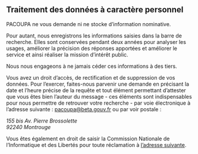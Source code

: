 ## Traitement des données à caractère personnel
PACOUPA ne vous demande ni ne stocke d’information nominative.

Pour autant, nous enregistrons les informations saisies dans la barre de recherche. Elles sont conservées pendant deux années pour analyser les usages, améliorer la précision des réponses apportées et améliorer le service et ainsi réaliser la mission d’intérêt public.

Nous nous engageons à ne jamais céder ces informations à des tiers.

Vous avez un droit d’accès, de rectification et de suppression de vos données. Pour l’exercer, faites-nous parvenir une demande en précisant la date et l’heure précise de la requête et tout élément permettant d’attester que vous êtes bien l’auteur du message - ces éléments sont indispensables pour nous permettre de retrouver votre recherche - par voie électronique à l’adresse suivante : [pacoupa@beta.gouv.fr](mailto:pacoupa@beta.gouv.fr)
ou par voir postale :
<address>
    155 bis Av. Pierre Brossolette<br/>
    92240 Montrouge
</address>

Vous êtes également en droit de saisir la Commission Nationale de l’Informatique et des Libertés pour toute réclamation à [l’adresse suivante](https://www.cnil.fr/fr/cnil-direct/question/adresser-une-reclamation-plainte-la-cnil-quelles-conditions-et-comment).

